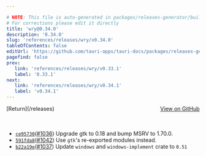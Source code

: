 ```yaml
---

# NOTE: This file is auto-generated in packages/releases-generator/build.ts
# For corrections please edit it directly
title: 'wry@0.34.0'
description: '0.34.0'
slug: 'references/releases/wry/v0.34.0'
tableOfContents: false
editUrl: 'https://github.com/tauri-apps/tauri-docs/packages/releases-generator/build.ts'
pagefind: false
prev:
   link: 'references/releases/wry/v0.33.1'
   label: '0.33.1'
next:
   link: 'references/releases/wry/v0.34.1'
   label: 'v0.34.1'
---
```


<div style="margin-bottom:3rem; display: flex; justify-content: space-between; align-items: center"><span>[Return](/releases)</span><span><a href="https://github.com/tauri-apps/wry/releases/tag/wry-v0.34.0">View on GitHub</a></span></div>

- [`ce95730`](https://github.com/tauri-apps/wry/commit/ce957301566dfe33f576810982a3eb38813d22ea)([#1036](https://github.com/tauri-apps/wry/pull/1036)) Upgrade gtk to 0.18 and bump MSRV to 1.70.0.
- [`591fda8`](https://github.com/tauri-apps/wry/commit/591fda8045b88ea0edbc5676e2814fb9acb2d6f6)([#1042](https://github.com/tauri-apps/wry/pull/1042)) Use `gtk`&#39;s re-exported modules instead.
- [`b22a19e`](https://github.com/tauri-apps/wry/commit/b22a19e1c19ce90aec6521a66587dac9b0351579)([#1037](https://github.com/tauri-apps/wry/pull/1037)) Update `windows` and `windows-implement` crate to `0.51`

